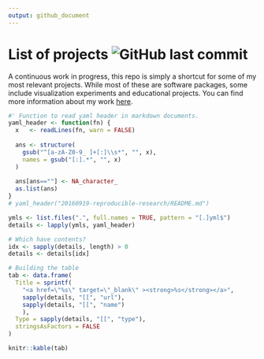 ```yaml
---
output: github_document
---
```


# List of projects ![GitHub last commit](https://img.shields.io/github/last-commit/gvegayon/projects)

A continuous work in progress, this repo is simply a shortcut for some of my most
relevant projects. While most of these are software packages, some include visualization
experiments and educational projects. You can find more information about my work
[here](https://ggvy.cl).

```r
#' Function to read yaml header in markdown documents.
yaml_header <- function(fn) {
  x   <- readLines(fn, warn = FALSE)
 
  ans <- structure(
    gsub("^[a-zA-Z0-9_ ]+[:]\\s*", "", x),
    names = gsub("[:].*", "", x)
  )
  
  ans[ans==""] <- NA_character_
  as.list(ans)
}
# yaml_header("20160919-reproducible-research/README.md")

```


```r

ymls <- list.files(".", full.names = TRUE, pattern = "[.]yml$")
details <- lapply(ymls, yaml_header)

# Which have contents?
idx <- sapply(details, length) > 0
details <- details[idx]

# Building the table
tab <- data.frame(
  Title = sprintf(
    "<a href=\"%s\" target=\"_blank\" ><strong>%s</strong></a>",
    sapply(details, "[[", "url"),
    sapply(details, "[[", "name")
    ),
  Type = sapply(details, "[[", "type"),
  stringsAsFactors = FALSE
)
```

```r
knitr::kable(tab)
```






